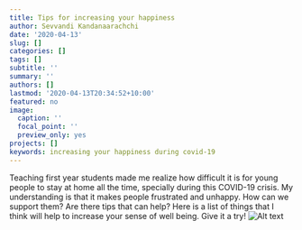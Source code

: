 ```yaml
---
title: Tips for increasing your happiness
author: Sevvandi Kandanaarachchi
date: '2020-04-13'
slug: []
categories: []
tags: []
subtitle: ''
summary: ''
authors: []
lastmod: '2020-04-13T20:34:52+10:00'
featured: no
image:
  caption: ''
  focal_point: ''
  preview_only: yes
projects: []
keywords: increasing your happiness during covid-19
---
```

Teaching first year students made me realize how difficult it is for young people to stay at home all the time, specially during this COVID-19 crisis. My understanding is that it makes people frustrated and unhappy. How can we support them? Are there tips that can help? Here is a list of things that I think will help to increase your sense of well being. Give it a try!  ![Alt text](featured.jpg)

